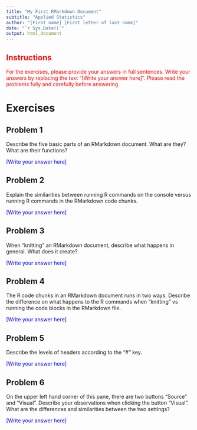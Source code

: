 ---
title: "My First RMarkdown Document"
subtitle: "Applied Statistics"
author: "[First name] [First letter of last name]"
date: "`r Sys.Date()`"
output: html_document
---

::: {style="color: red"}
# Instructions

For the exercises, please provide your answers in full sentences. Write your answers by replacing the text "[Write your answer here]". Please read the problems fully and carefully before answering.
:::

# Exercises

## Problem 1

Describe the five basic parts of an RMarkdown document. What are they? What are their functions?

::: {style="color: blue;"}
[Write your answer here]
:::

## Problem 2

Explain the similarities between running R commands on the console versus running R commands in the RMarkdown code chunks.

::: {style="color: blue;"}
[Write your answer here]
:::

## Problem 3

When "knitting" an RMarkdown document, describe what happens in general. What does it create?

::: {style="color: blue;"}
[Write your answer here]
:::

## Problem 4

The R code chunks in an RMarkdown document runs in two ways. Describe the difference on what happens to the R commands when "knitting" vs running the code blocks in the RMarkdown file.

::: {style="color: blue;"}
[Write your answer here]
:::

## Problem 5

Describe the levels of headers according to the "#" key.

::: {style="color: blue;"}
[Write your answer here]
:::

## Problem 6

On the upper left hand corner of this pane, there are two buttons "Source" and "Visual". Describe your observations when clicking the button "Visual". What are the differences and similarities between the two settings?

::: {style="color: blue;"}
[Write your answer here]
:::
